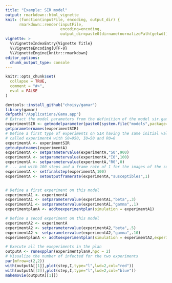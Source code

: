 ```yaml
---
title: "Example: SIR model"
output: rmarkdown::html_vignette
knit: (function(inputFile, encoding, output_dir) { 
      rmarkdown::render(inputFile,
                        encoding=encoding, 
                        output_dir=paste0(dirname(normalizePath(getwd())), "/inst/doc"))})
vignette: >
  %\VignetteIndexEntry{Vignette Title}
  %\VignetteEncoding{UTF-8}
  %\VignetteEngine{knitr::rmarkdown}
editor_options: 
  chunk_output_type: console
---
```


```r
knitr::opts_chunk$set(
  collapse = TRUE,
  comment = "#>",
  eval = FALSE
)
```

```r
devtools::install_github("choisy/gamar")
library(gamar)
defpath("/Applications/Gama.app")
# Extract the model parameters from the definition of the model sir.gaml
experimentSIR <- getmodelparameter(paste0(system.file("models",package="gamar"),"/sir.gaml"),"sir")
getparameternames(experimentSIR)
# Define a first type of experiments on SIR having the same initial value
# called experimentA with S0=950, I0=50 and R0=0
experimentA <- experimentSIR
getoutputnames(experimentA)
experimentA <- setparametervalue(experimentA,"S0",900)
experimentA <- setparametervalue(experimentA,"I0",100)
experimentA <- setparametervalue(experimentA,"R0",0)
# ... and with 100 steps and a frame rate of 1 for the images of the susceptibles
experimentA <- setfinalstep(experimentA,100)
experimentA <- setoutputframerate(experimentA,"susceptibles",1)


# Define a first experiment on this model
experimentA1 <- experimentA
experimentA1 <- setparametervalue(experimentA1,"beta",.3)
experimentA1 <- setparametervalue(experimentA1,"gamma",.1)
experimentplanA <- addtoexperimentplan(simulation = experimentA1)

# Define a secod experiment on this model
experimentA2 <- experimentA
experimentA2 <- setparametervalue(experimentA2,"beta",.5)
experimentA2 <- setparametervalue(experimentA2,"gamma",.10)
experimentplanA <- addtoexperimentplan(simulation = experimentA2,experimentplan = experimentplanA)

# Execute all the exeperiments in the plan
outputA <- runexpplan(experimentplanA,hpc = 2)
# Visualize the number of infected for the two experiments
par(mfrow=c(2,2))
with(outputA[[1]],plot(step,I,type="l",lwd=2,col="red"))
with(outputA[[2]],plot(step,I,type="l",lwd=2,col="blue"))
makemovie(outputA[[1]])
```

